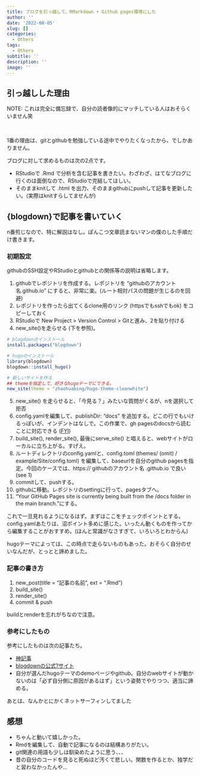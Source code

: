 ```yaml
---
title: ブログを引っ越して、RMarkdown + Github pages環境にした
author: ''
date: '2022-08-05'
slug: []
categories:
  - Others
tags:
  - Others
subtitle: ''
description: ''
image: ''
---
```


## 引っ越しした理由

NOTE: これは完全に備忘録で、自分の読者像的にマッチしている人はおそらくいません笑

<br>

1番の理由は、gitとgithubを勉強している途中でやりたくなったから、でしかありません。

ブログに対して求めるものは次の2点です。

* RStudioで .Rmd で分析を含む記事を書きたい。わざわざ、はてなブログに行くのは面倒なので、RStudioで完結してほしい。
* そのままknitして .html を出力、そのままgithubにpushして記事を更新したい。(実際はknitすらしてませんが)

## {blogdown}で記事を書いていく

n番煎じなので、特に解説はなし。ぽんこつ文章読まないマンの僕のした手順だけ書きます。

### 初期設定

githubのSSH設定やRStudioとgithubとの関係等の説明は省略します。

1. githubでレポジトリを作成する。レポジトリを "githubのアカウント名.github.io" にすると、非常に楽。(ルート相対パスの問題が生じるのを回避)
2. レポジトリを作ったら出てくるclone用のリンク (httpsでもsshでもok) をコピーしておく
3. RStudioで New Project > Version Control > Gitと進み、2を貼り付ける
4. new_site()を走らせる (下を参照)。

```r
# blogdownのインストール
install.packages("blogdown")

# hugoのインストール
library(blogdown)
blogdown::install_hugo()

# 新しいサイトを作る
## themeを指定して、好きなhugoテーマにできる。
new_site(theme = "zhaohuabing/hugo-theme-cleanwhite") 
```

5. new_site() を走らせると、「今見る？」みたいな質問がくるが、nを選択して拒否
6. config.yamlを編集して、publishDir: "docs" を追加する。どこの行でもいけるっぽいが、インデントはなしで。この作業で、gh pagesのdocsから読むことに対応できる ([FYI](https://bookdown.org/yihui/blogdown/rstudio-ide.html#fn13))
7. build_site(), render_site(), 最後にserve_site() と唱えると、webサイトがローカルに立ち上がる。すげえ。
8. ルートディレクトリのconfig.yamlと、config.toml (themes/ (omit) / example/Site/config.toml) を編集して、baseurlを自分のgithub pagesを指定。今回のケースでは、https:// githubのアカウント名 .github.io で良い (see 1)
9. commitして、pushする。
10. githubに移動。レポジトリのsettingに行って、pagesタブへ。
11. "Your GitHub Pages site is currently being built from the /docs folder in the main branch."にする。

これで一旦見れるようになるはず。まずはここをチェックポイントとする。
config.yamlあたりは、沼ポイント多めに感じた。いったん動くものを作ってから編集することがおすすめ。(ほんと常識がなさすぎて、いろいろとわからん)

hugoテーマによっては、この時点で走らないものもあった。おそらく自分のせいなんだが、とっとと諦めました。

### 記事の書き方

1. new_post(title = "記事の名前", ext = ".Rmd")
2. build_site()
3. render_site()
4. commit & push

buildとrenderを忘れがちなので注意。

### 参考にしたもの

参考にしたものは次の記事たち。

* [神記事](https://ytake2.github.io/blog2/post/blogdown/)
* [blogdownの公式?サイト](https://bookdown.org/yihui/blogdown/)
* 自分が選んだhugoテーマのdemoページやgithub。自分のwebサイトが動かないのは「必ず自分側に原因があるはず」という姿勢でやりつつ、適当に諦める。

あとは、なんかとにかくネットサーフィンしてました

## 感想

* ちゃんと動いて嬉しかった。
* Rmdを編集して、自動で記事になるのは結構ありがたい。
* git関連の用語も少しは馴染めたように思う、、、
* 昔の自分のコードを見ると死ぬほど汚くて悲しい。関数を作るとか、独学だと習わなかったんや...

